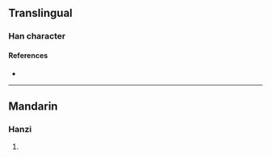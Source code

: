 {{character info/new}}
==Translingual==

===Han character===
{{Han char|rn=94|rad=犬|as=12|sn=15|four=48240|canj=KHFBK|ids=⿰犭敝}}

====References====
* {{Han ref|kx=0718.100|dkj=20673|dj=1129.250|hdz=21368.060|uh=7359|ud=29529|bh=E67E|bd=59006}}

----

==Mandarin==

===Hanzi===
{{cmn-hanzi|pin=[[bì]] ([[bi4]])|wg=pi<sup>4</sup>}}

# {{defn|lang=cmn|sort=犬12}}